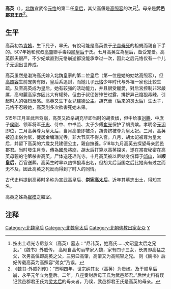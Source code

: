'''高英'''（{{bd|5世纪||518年|catIdx=Gao,高}}），[[北魏|北魏]]宣武帝[[魏宣武帝|元恪]]的第二任[[皇后|皇后]]，其父高偃是[[高照容|高照容]]的次兄<ref>按出土瑶光寺尼慈义（高英）墓志：“尼讳英，姓高氏……文昭皇太后之兄女。”《魏书》外戚传， 高飏自高句丽举家入魏，家有四子三女，长男即高猛之父，次男高偃即高英之父，三男曰高肇，高肇又为高照容之兄。 则《魏书》后妃传载高英为高照容“弟女”乃误。</ref>。母亲是'''武邑[[郡君|郡君]]王氏<ref>《[[魏书|魏书]]-外戚列传》：“景明四年，世宗纳其女（高英）为贵嫔。及于顺皇后崩，永平元年立为皇后。二年，八座奏封后母王氏为武邑郡君。”后世史料有误记武邑郡君王氏为[[灵太后|灵太后]]的母亲者，乃误，武邑郡君王氏是高英的母亲。</ref>。'''

== 生平 ==
高英初為[[貴嬪|貴嬪]]，生下兒子，早夭，有說可能是高英畏于[[子貴母死|子貴母死]]的祖規而親自下手的。507年她和叔叔[[高肇|高肇]]聯手毒殺[[宣武順皇后|顺皇后]]于氏。七月高英立為皇后，备受宠爱。高英御夫很严，不少妃嫔直到元恪崩逝都没能承幸过一次，因此之后元恪仅有一个儿子[[魏孝明帝|元诩]]出世养成。

高英虽然是渤海高氏嫁入北魏皇家的第二位皇后（第一位是她的姑姑高照容），但[[高照容|高照容]]生前宠势有限，皇后系追封，而她儿子[[元恪|元恪]]少年时代与外祖一家也比较生疏。及至高英成为皇后，她有较强的活动能力，并且很受寵愛，對后宮控制非常嚴厲，高句麗高家亦因此大有權勢。但由于叔侄皆锋芒过露，排挤异己陰狠毒辣，引起时人的强烈反感。高英又生下女兒[[建德公主|建德公主]]。胡充華（后来的[[宣武靈皇后|灵太后]]）生太子，元恪不忍殺她，高英則多次欲害死她未果。

515年正月宣武帝驾崩，高英又欲杀胡充华即当时的胡贵嫔，但中给事[[劉騰|刘腾]]、中庶子[[侯刚_(北朝)|侯刚]]、领军将军[[于忠|于忠]]、侍中、中书监、太子少傅[[崔光_(北魏)|崔光]]保护了胡贵嫔。孝明帝[[魏孝明帝|元诩]]即位，二月高英尊为皇太后，当月高肇即被杀，胡贵嫔被尊为皇太妃。三月，高英被迫出俗为尼，徙居金墉瑶光寺，非大节庆不得入宫。八月，胡太妃被尊为皇太后，并留下高英的六歲女兒建德公主，親自撫養。518年九月高英去探望母亲武邑郡君。当时發生月食，傳為[[國母|國母]]將崩，胡太后打算以高英擋災，遂在當夜秘密在高英母親的宅第杀害高英，尸体送还瑶光寺。十月高英被以尼姑身份葬于[[邙山|邙山]]，谥'''顺皇后'''，百官送葬。高英生时早以凶悍狠毒出名，但胡太后当国之后比她尚有过之而无不及，因此高英之死反而得到了时人的同情。

古代史料提到高英时多称为宣武高皇后、'''崇宪高太后'''。近年其墓志出土，得知其名。

高英之姊為[[崔模_(槐里县伯)|崔模]]之繼室。

{{wikisource|魏书/外戚传}}

== 注释 ==

<div class="references-small">
<references />
</div>

{{北魏皇后}}
{{start box}}
{{s-before|[[顺皇后|于皇后]]}}
{{s-title|[[:category:北魏皇后|北魏皇后]]|508年—515年}}
{{s-after|[[胡皇后_(北魏孝明帝)|胡皇后]]}}
{{end box}}

{{DEFAULTSORT:G}}
[[Category:北魏皇后|Category:北魏皇后]]
[[Category:北魏皇太后|Category:北魏皇太后]]
[[Category:北朝佛教出家女众|Category:北朝佛教出家女众]]
[[Category:高姓|Y]]